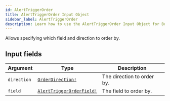 ```yaml
---
id: AlertTriggerOrder
title: AlertTriggerOrder Input Object
sidebar_label: AlertTriggerOrder
description: Learn how to use the AlertTriggerOrder Input Object for Builder's API.
---
```


Allows specifying which field and direction to order by.

## Input fields

| Argument    | Type                                                                    | Description                |
| ----------- | ----------------------------------------------------------------------- | -------------------------- |
| `direction` | [`OrderDirection!`](/self-managed/composer/builder/api/schema/enum/OrderDirection.mdx)                 | The direction to order by. |
| `field`     | [`AlertTriggerOrderField!`](/self-managed/composer/builder/api/schema/enum/AlertTriggerOrderField.mdx) | The field to order by.     |
